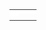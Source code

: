 {{en/Scenarios by quantity of industries}}

{|
|-

|style="border:none;background:white"|
{{:Scenario:Water and Mountains}}

|style="border:none;background:white"|
{{:Scenario:Iceland}}

|style="border:none;background:white"|
{{:Scenario:Get Your Ships}}

|-
|style="border:none;background:white"|
{{:Scenario:Echo}}

|-
|}